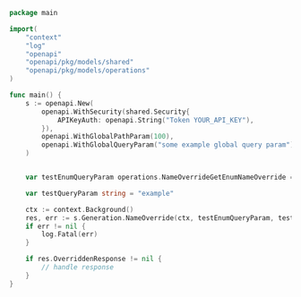 ```go showLineNumbers copy filename="Name Override Get usage example"
package main

import(
	"context"
	"log"
	"openapi"
	"openapi/pkg/models/shared"
	"openapi/pkg/models/operations"
)

func main() {
    s := openapi.New(
        openapi.WithSecurity(shared.Security{
            APIKeyAuth: openapi.String("Token YOUR_API_KEY"),
        }),
        openapi.WithGlobalPathParam(100),
        openapi.WithGlobalQueryParam("some example global query param"),
    )


    var testEnumQueryParam operations.NameOverrideGetEnumNameOverride = operations.NameOverrideGetEnumNameOverrideValue3

    var testQueryParam string = "example"

    ctx := context.Background()
    res, err := s.Generation.NameOverride(ctx, testEnumQueryParam, testQueryParam)
    if err != nil {
        log.Fatal(err)
    }

    if res.OverriddenResponse != nil {
        // handle response
    }
}
```
